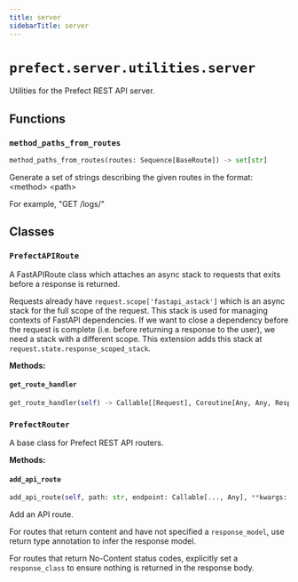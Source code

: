 ```yaml
---
title: server
sidebarTitle: server
---
```


# `prefect.server.utilities.server`



Utilities for the Prefect REST API server.


## Functions

### `method_paths_from_routes`

```python
method_paths_from_routes(routes: Sequence[BaseRoute]) -> set[str]
```


Generate a set of strings describing the given routes in the format: &lt;method&gt; &lt;path&gt;

For example, "GET /logs/"


## Classes

### `PrefectAPIRoute`


A FastAPIRoute class which attaches an async stack to requests that exits before
a response is returned.

Requests already have `request.scope['fastapi_astack']` which is an async stack for
the full scope of the request. This stack is used for managing contexts of FastAPI
dependencies. If we want to close a dependency before the request is complete
(i.e. before returning a response to the user), we need a stack with a different
scope. This extension adds this stack at `request.state.response_scoped_stack`.


**Methods:**

#### `get_route_handler`

```python
get_route_handler(self) -> Callable[[Request], Coroutine[Any, Any, Response]]
```

### `PrefectRouter`


A base class for Prefect REST API routers.


**Methods:**

#### `add_api_route`

```python
add_api_route(self, path: str, endpoint: Callable[..., Any], **kwargs: Any) -> None
```

Add an API route.

For routes that return content and have not specified a `response_model`,
use return type annotation to infer the response model.

For routes that return No-Content status codes, explicitly set
a `response_class` to ensure nothing is returned in the response body.

